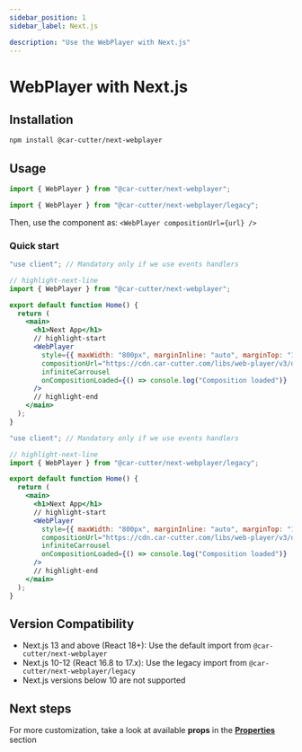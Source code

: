 ```yaml
---
sidebar_position: 1
sidebar_label: Next.js

description: "Use the WebPlayer with Next.js"
---
```



# WebPlayer with Next.js

## Installation

```bash npm2yarn
npm install @car-cutter/next-webplayer
```

## Usage

<Tabs groupId="next-version">
  <TabItem value="next13" label="Next.js 13+ (React 18+)">

```javascript
import { WebPlayer } from "@car-cutter/next-webplayer";
```

  </TabItem>
  <TabItem value="next10-12" label="Next.js 10-12 (React 16.8 - 17.x)">

```javascript
import { WebPlayer } from "@car-cutter/next-webplayer/legacy";
```

  </TabItem>
</Tabs>

Then, use the component as: `<WebPlayer compositionUrl={url} />`

### Quick start

<Tabs groupId="next-version">
  <TabItem value="next13" label="Next.js 13+ (React 18+)">

```jsx title="/app/page.tsx"
"use client"; // Mandatory only if we use events handlers

// highlight-next-line
import { WebPlayer } from "@car-cutter/next-webplayer";

export default function Home() {
  return (
    <main>
      <h1>Next App</h1>
      // highlight-start
      <WebPlayer
        style={{ maxWidth: "800px", marginInline: "auto", marginTop: "16px" }}
        compositionUrl="https://cdn.car-cutter.com/libs/web-player/v3/demos/composition.json"
        infiniteCarrousel
        onCompositionLoaded={() => console.log("Composition loaded")}
      />
      // highlight-end
    </main>
  );
}
```

  </TabItem>
  <TabItem value="next10-12" label="Next.js 10-12 (React 16.8 - 17.x)">

```jsx title="/pages/index.js"
"use client"; // Mandatory only if we use events handlers

// highlight-next-line
import { WebPlayer } from "@car-cutter/next-webplayer/legacy";

export default function Home() {
  return (
    <main>
      <h1>Next App</h1>
      // highlight-start
      <WebPlayer
        style={{ maxWidth: "800px", marginInline: "auto", marginTop: "16px" }}
        compositionUrl="https://cdn.car-cutter.com/libs/web-player/v3/demos/composition.json"
        infiniteCarrousel
        onCompositionLoaded={() => console.log("Composition loaded")}
      />
      // highlight-end
    </main>
  );
}
```

  </TabItem>
</Tabs>

## Version Compatibility

- Next.js 13 and above (React 18+): Use the default import from `@car-cutter/next-webplayer`
- Next.js 10-12 (React 16.8 to 17.x): Use the legacy import from `@car-cutter/next-webplayer/legacy`
- Next.js versions below 10 are not supported

## Next steps

For more customization, take a look at available **props** in the **[Properties](../properties.mdx)** section
